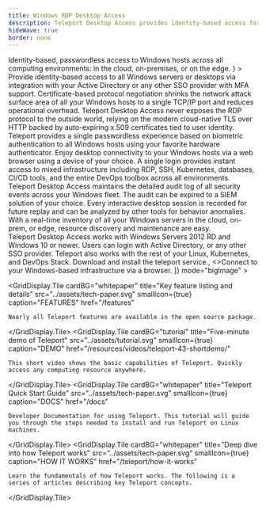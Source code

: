 ```yaml
---
title: Windows RDP Desktop Access
description: Teleport Desktop Access provides identity-based access for Windows Servers and Desktops.
hideWave: true
border: none
---
```



<Section bg="grayWave">
  <AnimationHeader
    title="Teleport Desktop Access"
    subtitle="Teleport Access Plane"
    description={
      <>
        Identity-based, passwordless access to Windows hosts across all computing environments: in the cloud, on-premises, or on the edge.
      </>
    }
  >
  <ApplicationAnimation animationType="desktop"/>
  </AnimationHeader>
  <AnnouncementBar />
</Section>
<Section bg="waveLight">
  <ProductBanner
    imgPosition="right"
    title="Improve security and ease-of-use with passwordless access for your Windows infrastructure"
    src="../assets/passwordless.png"
    alt="a diagram of server architecture"
    description="Teleport Desktop Access provides identity-based, passwordless access to Windows Servers and Desktops across all cloud, on-premises, and edge environments."
  >
    <ProductBanner.Item title="Active Directory integration">
      Provide identity-based access to all Windows servers or desktops via integration with your Active Directory or any other SSO provider with  MFA support.
    </ProductBanner.Item>
    <ProductBanner.Item title="TLS routing">
      Certificate-based protocol negotiation shrinks the network attack surface area of all your Windows hosts to a single TCP/IP port and reduces operational overhead.
    </ProductBanner.Item>
    <ProductBanner.Item title="Cloud Native Security ">
      Teleport Desktop Access never exposes the RDP protocol to the outside world, relying on the modern cloud-native TLS over HTTP backed by auto-expiring x.509 certificates tied to user identity.
    </ProductBanner.Item>
  </ProductBanner>
</Section>
<Section bg="grayWave">
  <ProductBanner
    imgPosition="left"
    title="Secure access that doesn't get in the way"
    src="../assets/access-desktop.png"
    alt="a diagram of server architecture"
    description="With Teleport, developers stay productive with the same instant, passwordless login to their Windows machines as they have for the rest of their cloud native infrastructure. Windows permissions are always in sync with other layers of your stack removing the need to juggle shared secrets, or hop between VPNs and multiple access points."
  >
    <ProductBanner.Item title="Passwordless login">
      Teleport provides a single passwordless experience based on biometric authentication to all Windows hosts using your favorite hardware authenticator.
    </ProductBanner.Item>
    <ProductBanner.Item title="Browser-based access">
      Enjoy desktop connectivity to your Windows hosts via a web browser using a device of your choice.
    </ProductBanner.Item>
    <ProductBanner.Item title="Windows and Linux">
      A single login provides instant access to mixed infrastructure including RDP, SSH, Kubernetes, databases, CI/CD tools, and the entire DevOps toolbox across all environments.
    </ProductBanner.Item>
  </ProductBanner>
</Section>
<Section bg="waveLight">
  <ProductBanner
    imgPosition="right"
    subtitle="For Security Professionals"
    title="Complete visibility into access and behavior"
    src="../assets/session-replay.gif"
    alt="session replay with Teleport"
    description="Teleport provides a live view and an audit log for Windows user sessions across all environments, making it easy to see what’s happening and who is responsible."
  >
    <ProductBanner.Item title="Unified audit log" src="../assets/connect.svg">
      Teleport Desktop Access maintains the detailed audit log of all security events across your Windows fleet. The audit can be expired to a SIEM solution of your choice.
    </ProductBanner.Item>
    <ProductBanner.Item title="Session recording (coming soon)" src="../assets/authorize.svg">
      Every interactive desktop session is recorded for future replay and can be analyzed by other tools for behavior anomalies.
    </ProductBanner.Item>
    <ProductBanner.Item title="Live server inventory" src="../assets/audit.svg">
      With a real-time inventory of all your Windows servers in the cloud, on-prem, or edge, resource discovery and maintenance are easy.
    </ProductBanner.Item>
  </ProductBanner>
</Section>
<VideoBanner title="Demo Video" videoId="n2h0GisWdss" />
<WorksWith title="Works with everything you have">
  Teleport Desktop Access works with Windows Servers 2012 RD and Windows 10 or newer.
  Users can login with Active Directory, or any other SSO provider.
  Teleport also works with the rest of your Linux, Kubernetes, and DevOps Stack.
</WorksWith>
<EasyStart
  bg="flatWhite"
  description="Teleport is easy to deploy and use. We believe that simple and easy-to-use software is key to first-class security because it reduces the risk of a human error."
  listDescription="Teleport Desktop Access is just a single binary."
  listItems={[
    <>Download and install the <span style={{color: "#512FC9", fontFamily: "Ubuntu Mono"}}>teleport</span> service.</>,
    <>Connect to your Windows-based infrastructure via a browser.</>
  ]}
  mode="bigImage"
>
  <NextImage src="./assets/DesktopAccess@2x.png" alt="Desktop Access Diagram" layout="fill" objectFit="contain"/>
</EasyStart>
<TryTeleport/>
<GridDisplay
  centralHeading={true}
  title="Learn more about Teleport Desktop Access"
  subtitle="Explore resources"
  titleFontSize="header-1"
  titleFontWeight="black"

  >
  <GridDisplay.Tile
    cardBG="whitepaper"
    title="Key feature listing and details"
    src="../assets/tech-paper.svg"
    smallIcon={true}
    caption="FEATURES"
    href="/features"
  >
    Nearly all Teleport features are available in the open source package.
  </GridDisplay.Tile>
  <GridDisplay.Tile
    cardBG="tutorial"
    title="Five-minute demo of Teleport"
    src="../assets/tutorial.svg"
    smallIcon={true}
    caption="DEMO"
    href="/resources/videos/teleport-43-shortdemo/"
  >
    This short video shows the basic capabilities of Teleport. Quickly
    access any computing resource anywhere.
  </GridDisplay.Tile>
  <GridDisplay.Tile
    cardBG="whitepaper"
    title="Teleport Quick Start Guide"
    src="../assets/tech-paper.svg"
    smallIcon={true}
    caption="DOCS"
    href="/docs"
  >
    Developer Documentation for using Teleport. This tutorial will guide
    you through the steps needed to install and run Teleport on Linux
    machines.
  </GridDisplay.Tile>
  <GridDisplay.Tile
    cardBG="whitepaper"
    title="Deep dive into how Teleport works"
    src="../assets/tech-paper.svg"
    smallIcon={true}
    caption="HOW IT WORKS"
    href="/teleport/how-it-works"
  >
    Learn the fundamentals of how Teleport works. The following is a
    series of articles describing key Teleport concepts.
  </GridDisplay.Tile>
</GridDisplay>
